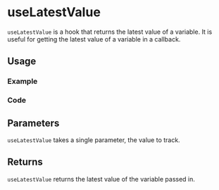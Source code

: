 

<Meta of={allStories} />

# useLatestValue

`useLatestValue` is a hook that returns the latest value of a variable. It is useful for getting the latest value of a variable in a callback.

## Usage

### Example

<Canvas of={allStories.Usage} />

### Code

<Source of={allStories.Usage} />

## Parameters

`useLatestValue` takes a single parameter, the value to track.

## Returns

`useLatestValue` returns the latest value of the variable passed in.
